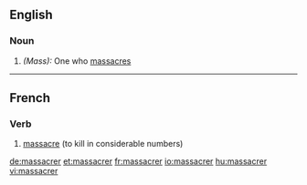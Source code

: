 ==English==

===Noun===
{{en-noun|massacrers}}

# ''(Mass):'' One who [[massacre]]s

----

==French==

===Verb===
{{infl|fr|verb}}

# [[massacre]] (to kill in considerable numbers)

{{tbot entry|French|massacre|2008|June|fr}}

[[de:massacrer]]
[[et:massacrer]]
[[fr:massacrer]]
[[io:massacrer]]
[[hu:massacrer]]
[[vi:massacrer]]